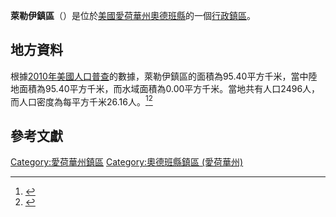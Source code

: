 {{noteTA
|G1=USState
|G2=地名
|G3=Unit
}}
{{Infobox settlement
|official_name            = 萊勒伊鎮區
|native_name = Leroy Township
|settlement_type          = [[行政鎮區|行政鎮區]]
|image_skyline            = 
|imagesize                = 
|image_map                = Map highlighting Leroy Township, Audubon County, Iowa.svg
|mapsize                  = 250px
|pushpin_map  =USA Iowa
|pushpin_label = 萊勒伊鎮區
|pushpin_label_position   = top
|pushpin_map_caption      = 萊勒伊鎮區在愛荷華州的位置
|subdivision_type         = [[世界政區索引|國家]]
|subdivision_type1        = [[美国州份|州份]]
|subdivision_type2        = [[愛荷華州行政区划|縣]]
|subdivision_name         = [[美国|美国]]
|subdivision_name1        = [[愛荷華州|愛荷華州]]
|subdivision_name2        = [[奧德班縣_(愛荷華州)|奧德班縣]]
|elevation_ft             = 1434
|elevation_m              = 437
|timezone                 = [[北美中部時區|北美中部時區]]
|area_total_km2           = 95.40
|area_land_km2            = 95.40
|area_water_km2           = 0.00
|area_total_sq_mi         = 
|area_land_sq_mi          = 
|area_water_sq_mi         = 
|population_as_of         = [[2010年美國人口普查|2010]]
|population_footnotes     = 
|population_total         = 2496
|population_density_km2   = auto
|population_density_sq_mi = auto
|utc_offset               = -6
|coordinates              = {{coord|41|43|50|N|94|55|14|W|type:city_region:US-AL_source:GNS-enwiki|display=inline,title}}
| coor_pinpoint           = 
| coordinates_footnotes   = 
|timezone_DST             = CDT
|utc_offset_DST           = -5
|postal_code_type         = [[美國郵區編號|郵區編號]]
|postal_code              = 
|area_code                = {{link-en|电话区号712|Area code 712|712}}
|blank_name = [[地名信息系统|GNIS ID]]
|blank_info = 468205
}}
'''萊勒伊鎮區'''（{{lang-en|Leroy Township}}）是位於[[美國|美國]][[愛荷華州|愛荷華州]][[奧德班縣_(愛荷華州)|奧德班縣]]的一個[[行政鎮區|行政鎮區]]。

== 地方資料 ==
根據[[2010年美國人口普查|2010年美國人口普查]]的數據，萊勒伊鎮區的面積為95.40平方千米，當中陸地面積為95.40平方千米，而水域面積為0.00平方千米。當地共有人口2496人，而人口密度為每平方千米26.16人。<ref name="GR8">{{cite web|url=http://factfinder2.census.gov|publisher=[[美国人口调查局|美国人口调查局]]|accessdate=2011-05-14|title=American FactFinder|archive-date=2013-09-11|archive-url=https://web.archive.org/web/20130911234518/http://factfinder2.census.gov/|dead-url=no}}</ref><ref>{{cite web|url=https://www.citypopulation.de/en/usa/iowa/admin/|title=USA: Iowa (Counties and Townships) - City Population}}</ref>

== 參考文獻 ==
{{reflist}}

{{奧德班縣 (愛荷華州)}}

{{DEFAULTSORT:Leroy Township}}
[[Category:愛荷華州鎮區|Category:愛荷華州鎮區]]
[[Category:奧德班縣鎮區_(愛荷華州)|Category:奧德班縣鎮區 (愛荷華州)]]

{{Iowa-geo-stub}}